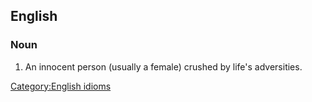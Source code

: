==English==

===Noun===
{{infl|en|noun|head=[[butterfly]] upon a [[wheel]]}}

# An innocent person (usually a female) crushed by life's adversities.

[[Category:English idioms]]